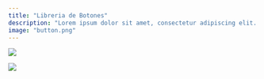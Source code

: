 ```yaml
---
title: "Libreria de Botones"
description: "Lorem ipsum dolor sit amet, consectetur adipiscing elit. Pellentesque bibendum risus est, et rutrum elit lobortis vel."
image: "button.png"
---
```


<Image 
	src="/button.png"
	width={1764}
	height={1131}
/>

<Image 
	src="/button-browser.png"
	width={1792}
	height={977}
/>
